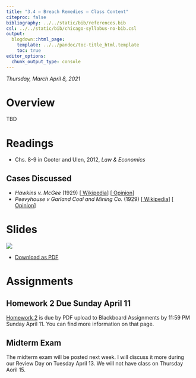 ```yaml
---
title: "3.4 — Breach Remedies — Class Content"
citeproc: false
bibliography: ../../static/bib/references.bib
csl: ../../static/bib/chicago-syllabus-no-bib.csl
output:
  blogdown::html_page:
    template: ../../pandoc/toc-title_html.template
    toc: true
editor_options: 
  chunk_output_type: console
---
```


*Thursday, March April 8, 2021*

# <i class="fas fa-info-circle fa-lg"></i> Overview

TBD

# <i class="fas fa-book-reader fa-lg"></i> Readings

- <i class="fas fa-book"></i> Chs. 8-9 in Cooter and Ulen, 2012, *Law & Economics*

## Cases Discussed

- *Hawkins v. McGee* (1929) [[<i class="fab fa-wikipedia-w"></i> Wikipedia](https://en.wikipedia.org/wiki/Hawkins_v._McGee)] [[<i class="fas fa-external-link-square-alt"></i> Opinion](https://casetext.com/case/hawkins-v-mcgee)]
- *Peevyhouse v Garland Coal and Mining Co.* (1929) [[<i class="fab fa-wikipedia-w"></i> Wikipedia](https://en.wikipedia.org/wiki/Peevyhouse_v._Garland_Coal_%26_Mining_Co.)] [[<i class="fas fa-external-link-square-alt"></i> Opinion](https://casetext.com/case/peevyhouse-v-garland-coal-mining-company-1)]

# <i class="fas fa-chalkboard-teacher"></i> Slides

[![](/slides/3.4-slides.png)](/slides/3.4-slides.html)

- [<i class="fas fa-file-pdf"></i> Download as PDF](/slides/3.4-slides.pdf)

# <i class="fas fa-laptop-code"></i> Assignments

## Homework 2 Due Sunday April 11

[Homework 2](/assignment/02-problem-set) is due by PDF upload to Blackboard Assignments by 11:59 PM Sunday April 11. You can find more information on that page.

## Midterm Exam

The midterm exam will be posted next week. I will discuss it more during our Review Day on Tuesday April 13. We will not have class on Thursday Aoril 15.